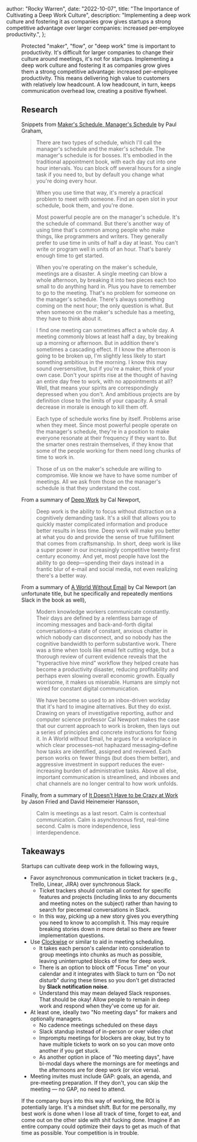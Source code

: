 
  author: "Rocky Warren",
  date: "2022-10-07",
  title: "The Importance of Cultivating a Deep Work Culture",
  description:
    "Implementing a deep work culture and fostering it as companies grow gives startups a strong competitive advantage over larger companies: increased per-employee productivity.",
};


<Figure alt="Person working." src={deepWork} />

Protected "maker", "flow", or "deep work" time is important to productivity. It's difficult for larger companies to change their culture around meetings, it's not for startups. Implementing a deep work culture and fostering it as companies grow gives them a strong competitive advantage: increased per-employee productivity. This means delivering high value to customers with relatively low headcount. A low headcount, in turn, keeps communication overhead low, creating a positive flywheel.

## Research

Snippets from [Maker's Schedule, Manager's Schedule](http://www.paulgraham.com/makersschedule.html) by Paul Graham,

> There are two types of schedule, which I'll call the manager's schedule and the maker's schedule. The manager's schedule is for bosses. It's embodied in the traditional appointment book, with each day cut into one hour intervals. You can block off several hours for a single task if you need to, but by default you change what you're doing every hour.

> When you use time that way, it's merely a practical problem to meet with someone. Find an open slot in your schedule, book them, and you're done.

> Most powerful people are on the manager's schedule. It's the schedule of command. But there's another way of using time that's common among people who make things, like programmers and writers. They generally prefer to use time in units of half a day at least. You can't write or program well in units of an hour. That's barely enough time to get started.

> When you're operating on the maker's schedule, meetings are a disaster. A single meeting can blow a whole afternoon, by breaking it into two pieces each too small to do anything hard in. Plus you have to remember to go to the meeting. That's no problem for someone on the manager's schedule. There's always something coming on the next hour; the only question is what. But when someone on the maker's schedule has a meeting, they have to think about it.

> I find one meeting can sometimes affect a whole day. A meeting commonly blows at least half a day, by breaking up a morning or afternoon. But in addition there's sometimes a cascading effect. If I know the afternoon is going to be broken up, I'm slightly less likely to start something ambitious in the morning. I know this may sound oversensitive, but if you're a maker, think of your own case. Don't your spirits rise at the thought of having an entire day free to work, with no appointments at all? Well, that means your spirits are correspondingly depressed when you don't. And ambitious projects are by definition close to the limits of your capacity. A small decrease in morale is enough to kill them off.

> Each type of schedule works fine by itself. Problems arise when they meet. Since most powerful people operate on the manager's schedule, they're in a position to make everyone resonate at their frequency if they want to. But the smarter ones restrain themselves, if they know that some of the people working for them need long
> chunks of time to work in.

> Those of us on the maker's schedule are willing to compromise. We know we have to have some number of meetings. All we ask from those on the manager's schedule is that they understand the cost.

From a summary of [Deep Work](https://www.calnewport.com/books/deep-work/) by Cal Newport,

> Deep work is the ability to focus without distraction on a cognitively demanding task. It's a skill that allows you to quickly master complicated information and produce better results in less time. Deep work will make you better at what you do and provide the sense of true fulfillment that comes from craftsmanship. In short, deep work is like a super power in our increasingly competitive twenty-first century economy. And yet, most people have lost the ability to go deep—spending their days instead in a frantic blur of e-mail and social media, not even realizing there's a better way.

From a summary of [A World Without Email](https://www.calnewport.com/books/a-world-without-email/) by Cal Newport (an unfortunate title, but he specifically and repeatedly mentions Slack in the book as well),

> Modern knowledge workers communicate constantly. Their days are defined by a relentless barrage of incoming messages and back-and-forth digital conversations–a state of constant, anxious chatter in which nobody can disconnect, and so nobody has the cognitive bandwidth to perform substantive work. There was a time when tools like email felt cutting edge, but a thorough review of current evidence reveals that the "hyperactive hive mind" workflow they helped create has become a productivity disaster, reducing profitability and perhaps even slowing overall economic growth. Equally worrisome, it makes us miserable. Humans are simply not wired for constant digital communication.

> We have become so used to an inbox-driven workday that it's hard to imagine alternatives. But they do exist. Drawing on years of investigative reporting, author and computer science professor Cal Newport makes the case that our current approach to work is broken, then lays out a series of principles and concrete instructions for fixing it. In A World without Email, he argues for a workplace in which clear processes–not haphazard messaging–define how tasks are identified, assigned and reviewed. Each person works on fewer things (but does them better), and aggressive investment in support reduces the ever-increasing burden of administrative tasks. Above all else, important communication is streamlined, and inboxes and chat channels are no longer central to how work unfolds.

Finally, from a summary of [It Doesn't Have to be Crazy at Work](https://37signals.com/books/#calm) by Jason Fried and David Heinemeier Hansson,

> Calm is meetings as a last resort.
> Calm is contextual communication.
> Calm is asynchronous first, real-time second.
> Calm is more independence, less interdependence.

## Takeaways

Startups can cultivate deep work in the following ways,

- Favor asynchronous communication in ticket trackers (e.g., Trello, Linear, JIRA) over synchronous Slack.
  - Ticket trackers should contain all context for specific features and projects (including links to any documents and meeting notes on the subject) rather than having to search for piecemeal conversations in Slack.
  - In this way, picking up a new story gives you everything you need to know to accomplish it. This may require breaking stories down in more detail so there are fewer implementation questions.
- Use [Clockwise](https://www.getclockwise.com/) or similar to aid in meeting scheduling.
  - It takes each person's calendar into consideration to group meetings into chunks as much as possible, leaving uninterrupted blocks of time for deep work.
  - There is an option to block off "Focus Time" on your calendar and it integrates with Slack to turn on "Do not disturb" during these times so you don't get distracted by **Slack notification noise**.
  - Understand this may mean delayed Slack responses. That should be okay! Allow people to remain in deep work and respond when they've come up for air.
- At least one, ideally two "No meeting days" for makers and optionally managers.
  - No cadence meetings scheduled on these days
  - Slack standup instead of in-person or over video chat
  - Impromptu meetings for blockers are okay, but try to have multiple tickets to work on so you can move onto another if you get stuck.
  - As another option in place of "No meeting days", have bi-modal days where the mornings are for meetings and the afternoons are for deep work (or vice versa).
- Meeting invites must include GAP: goals, an agenda, and pre-meeting preparation. If they don't, you can skip the meeting — no GAP, no need to attend.

If the company buys into this way of working, the ROI is potentially large. It's a mindset shift. But for me personally, my best work is done when I lose all track of time, forget to eat, and come out on the other side with shit fucking done. Imagine if an entire company could optimize their days to get as much of that time as possible. Your competition is in trouble.

